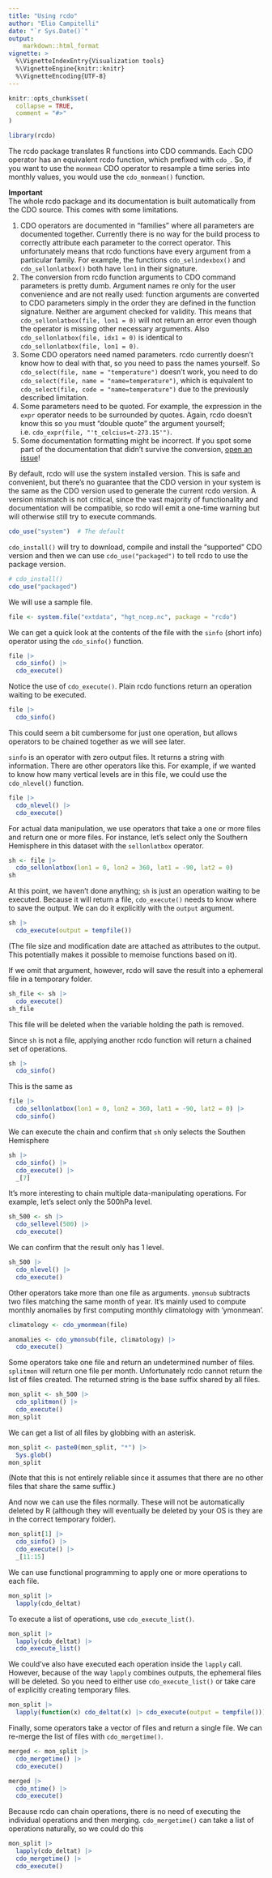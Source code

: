 ```yaml
---
title: "Using rcdo"
author: "Elio Campitelli"
date: "`r Sys.Date()`"
output: 
    markdown::html_format
vignette: >
  %\VignetteIndexEntry{Visualization tools}
  %\VignetteEngine{knitr::knitr}
  %\VignetteEncoding{UTF-8}
---
```


```r
knitr::opts_chunk$set(
  collapse = TRUE,
  comment = "#>"
)
```

```r
library(rcdo)
```

The rcdo package translates R functions into CDO commands. Each CDO operator has an equivalent rcdo function, which prefixed with `cdo_`. So, if you want to use the `monmean` CDO operator to resample a time series into monthly values, you would use the `cdo_monmean()` function.

**Important**\
The whole rcdo package and its documentation is built automatically from the CDO source. This comes with some limitations.

1.  CDO operators are documented in "families" where all parameters are documented together. Currently there is no way for the build process to correctly attribute each parameter to the correct operator. This unfortunately means that rcdo functions have every argument from a particular family. For example, the functions `cdo_selindexbox()` and `cdo_sellonlatbox()` both have `lon1` in their signature.
2.  The conversion from rcdo function arguments to CDO command parameters is pretty dumb. Argument names re only for the user convenience and are not really used: function arguments are converted to CDO parameters simply in the order they are defined in the function signature. Neither are argument checked for validity. This means that `cdo_sellonlatbox(file, lon1 = 0)` will not return an error even though the operator is missing other necessary arguments. Also `cdo_sellonlatbox(file, idx1 = 0)` is identical to `cdo_sellonlatbox(file, lon1 = 0)`.
3.  Some CDO operators need named parameters. rcdo currently doesn't know how to deal with that, so you need to pass the names yourself. So `cdo_select(file, name = "temperature")` doesn't work, you need to do `cdo_select(file, name = "name=temperature")`, which is equivalent to `cdo_select(file, code = "name=temperature")` due to the previously described limitation.
4.  Some parameters need to be quoted. For example, the expression in the `expr` operator needs to be surrounded by quotes. Again, rcdo doesn't know this so you must "double quote" the argument yourself; i.e. `cdo_expr(file, "'t_celcius=t-273.15'")`.
5.  Some documentation formatting might be incorrect. If you spot some part of the documentation that didn't survive the conversion, [open an issue](https://github.com/eliocamp/rcdo/issues)!

By default, rcdo will use the system installed version. This is safe and convenient, but there's no guarantee that the CDO version in your system is the same as the CDO version used to generate the current rcdo version. A version mismatch is not critical, since the vast majority of functionality and documentation will be compatible, so rcdo will emit a one-time warning but will otherwise still try to execute commands.

```r
cdo_use("system")  # The default
```

`cdo_install()` will try to download, compile and install the "supported" CDO version and then we can use `cdo_use("packaged")` to tell rcdo to use the package version.

```r
# cdo_install()
cdo_use("packaged")
```

We will use a sample file.

```r
file <- system.file("extdata", "hgt_ncep.nc", package = "rcdo")
```

We can get a quick look at the contents of the file with the `sinfo` (*s*hort info) operator using the `cdo_sinfo()` function.

```r
file |> 
  cdo_sinfo() |> 
  cdo_execute()
```

Notice the use of `cdo_execute()`. Plain rcdo functions return an operation waiting to be executed.

```r
file |> 
  cdo_sinfo() 
```

This could seem a bit cumbersome for just one operation, but allows operators to be chained together as we will see later.

`sinfo` is an operator with zero output files. It returns a string with information. There are other operators like this. For example, if we wanted to know how many vertical levels are in this file, we could use the `cdo_nlevel()` function.

```r
file |> 
  cdo_nlevel() |> 
  cdo_execute()
```

For actual data manipulation, we use operators that take a one or more files and return one or more files. For instance, let's select only the Southern Hemisphere in this dataset with the `sellonlatbox` operator.

```r
sh <- file |> 
  cdo_sellonlatbox(lon1 = 0, lon2 = 360, lat1 = -90, lat2 = 0)
sh
```

At this point, we haven't done anything; `sh` is just an operation waiting to be executed. Because it will return a file, `cdo_execute()` needs to know where to save the output. We can do it explicitly with the `output` argument.

```r
sh |> 
  cdo_execute(output = tempfile())
```

(The file size and modification date are attached as attributes to the output. This potentially makes it possible to memoise functions based on it).

If we omit that argument, however, rcdo will save the result into a ephemeral file in a temporary folder.

```r
sh_file <- sh |> 
  cdo_execute()
sh_file
```

This file will be deleted when the variable holding the path is removed.

Since `sh` is not a file, applying another rcdo function will return a chained set of operations.

```r
sh |> 
  cdo_sinfo() 
```

This is the same as

```r
file |> 
  cdo_sellonlatbox(lon1 = 0, lon2 = 360, lat1 = -90, lat2 = 0) |> 
  cdo_sinfo() 
```

We can execute the chain and confirm that `sh` only selects the Southen Hemisphere

```r
sh |> 
  cdo_sinfo() |> 
  cdo_execute() |> 
  _[7]
```

It's more interesting to chain multiple data-manipulating operations. For example, let's select only the 500hPa level.

```r
sh_500 <- sh |> 
  cdo_sellevel(500) |> 
  cdo_execute() 
```

We can confirm that the result only has 1 level.

```r
sh_500 |> 
  cdo_nlevel() |> 
  cdo_execute()
```

Other operators take more than one file as arguments. `ymonsub` subtracts two files matching the same month of year. It's mainly used to compute monthly anomalies by first computing monthly climatology with 'ymonmean'.

```r
climatology <- cdo_ymonmean(file)

anomalies <- cdo_ymonsub(file, climatology) |> 
  cdo_execute()
```

Some operators take one file and return an undetermined number of files. `splitmon` will return one file per month. Unfortunately rcdo cannot return the list of files created. The returned string is the base suffix shared by all files.

```r
mon_split <- sh_500 |> 
  cdo_splitmon() |> 
  cdo_execute()
mon_split
```

We can get a list of all files by globbing with an asterisk.

```r
mon_split <- paste0(mon_split, "*") |> 
  Sys.glob()
mon_split
```

(Note that this is not entirely reliable since it assumes that there are no other files that share the same suffix.)

And now we can use the files normally. These will not be automatically deleted by R (although they will eventually be deleted by your OS is they are in the correct temporary folder).

```r
mon_split[1] |> 
  cdo_sinfo() |> 
  cdo_execute() |> 
  _[11:15]
```

We can use functional programming to apply one or more operations to each file.

```r
mon_split |> 
  lapply(cdo_deltat)

```

To execute a list of operations, use `cdo_execute_list()`.

```r
mon_split |> 
  lapply(cdo_deltat) |> 
  cdo_execute_list()
```

We could've also have executed each operation inside the `lapply` call. However, because of the way `lapply` combines outputs, the ephemeral files will be deleted. So you need to either use `cdo_execute_list()` or take care of explicitly creating temporary files.

```r
mon_split |> 
  lapply(function(x) cdo_deltat(x) |> cdo_execute(output = tempfile()))
```

Finally, some operators take a vector of files and return a single file. We can re-merge the list of files with `cdo_mergetime()`.

```r
merged <- mon_split |> 
  cdo_mergetime() |> 
  cdo_execute()
```

```r
merged |> 
  cdo_ntime() |> 
  cdo_execute()   
```

Because rcdo can chain operations, there is no need of executing the individual operations and then merging. `cdo_mergetime()` can take a list of operations naturally, so we could do this

```r
mon_split |> 
  lapply(cdo_deltat) |> 
  cdo_mergetime() |> 
  cdo_execute()
```